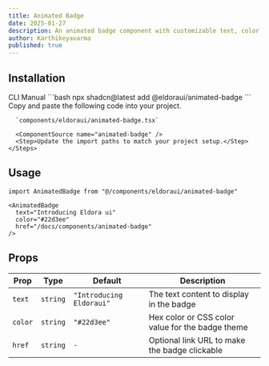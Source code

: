 ```yaml
---
title: Animated Badge
date: 2025-01-27
description: An animated badge component with customizable text, color, and optional link functionality featuring a pulsing dot and smooth entrance animations.
author: Karthikeyavarma
published: true
---
```


<ComponentPreview name="animated-badge-demo" />

## Installation

<Tabs defaultValue="cli">
  <TabsList>
    <TabsTrigger value="cli">CLI</TabsTrigger>
    <TabsTrigger value="manual">Manual</TabsTrigger>
  </TabsList>
  <TabsContent value="cli">
    ```bash 
    npx shadcn@latest add @eldoraui/animated-badge
    ```
  </TabsContent>
  <TabsContent value="manual">
    <Steps>
      <Step>Copy and paste the following code into your project.</Step>

      `components/eldoraui/animated-badge.tsx`

      <ComponentSource name="animated-badge" />
      <Step>Update the import paths to match your project setup.</Step>
    </Steps>

  </TabsContent>
</Tabs>

## Usage

```tsx showLineNumbers
import AnimatedBadge from "@/components/eldoraui/animated-badge"
```

```tsx showLineNumbers
<AnimatedBadge
  text="Introducing Eldora ui"
  color="#22d3ee"
  href="/docs/components/animated-badge"
/>
```

## Props

| Prop    | Type     | Default                  | Description                                      |
| ------- | -------- | ------------------------ | ------------------------------------------------ |
| `text`  | `string` | `"Introducing Eldoraui"` | The text content to display in the badge         |
| `color` | `string` | `"#22d3ee"`              | Hex color or CSS color value for the badge theme |
| `href`  | `string` | `-`                      | Optional link URL to make the badge clickable    |
